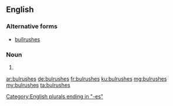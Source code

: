 ==English==

===Alternative forms===
* [[bullrushes]]

===Noun===
{{head|en|plural}}

# {{plural of|bulrush|lang=en|nocat=1}}

[[Category:English plurals ending in "-es"]]

[[ar:bulrushes]]
[[de:bulrushes]]
[[fr:bulrushes]]
[[ku:bulrushes]]
[[mg:bulrushes]]
[[my:bulrushes]]
[[ta:bulrushes]]